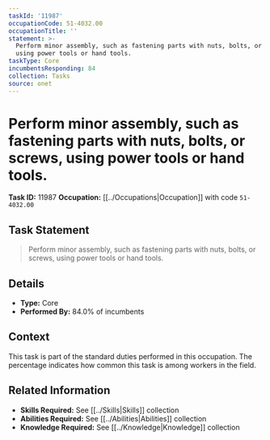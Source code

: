 ```yaml
---
taskId: '11987'
occupationCode: 51-4032.00
occupationTitle: ''
statement: >-
  Perform minor assembly, such as fastening parts with nuts, bolts, or screws,
  using power tools or hand tools.
taskType: Core
incumbentsResponding: 84
collection: Tasks
source: onet
---
```

# Perform minor assembly, such as fastening parts with nuts, bolts, or screws, using power tools or hand tools.

**Task ID:** 11987
**Occupation:** [[../Occupations|Occupation]] with code `51-4032.00`

## Task Statement

> Perform minor assembly, such as fastening parts with nuts, bolts, or screws, using power tools or hand tools.

## Details

- **Type:** Core
- **Performed By:** 84.0% of incumbents

## Context

This task is part of the standard duties performed in this occupation. The percentage indicates how common this task is among workers in the field.

## Related Information

- **Skills Required:** See [[../Skills|Skills]] collection
- **Abilities Required:** See [[../Abilities|Abilities]] collection
- **Knowledge Required:** See [[../Knowledge|Knowledge]] collection
